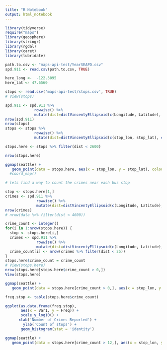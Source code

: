 ```yaml
---
title: "R Notebook"
output: html_notebook
---
```



```r
library(tidyverse)
require("maps")
library(geosphere)
library(stringr)
library(rgdal)
library(caret)
library(lubridate)

path.to.csv <- "maps-api-test/YearSEAPD.csv"
spd.911 <- read.csv(path.to.csv, TRUE)

here_long <-  -122.3095
here_lat <- 47.6560

stops <- read.csv('maps-api-test/stops.csv', TRUE)
# View(stops)
```

```r

spd.911 <- spd.911 %>% 
             rowwise() %>% 
             mutate(dist=distVincentyEllipsoid(c(Longitude, Latitude), c(here_long, here_lat)))              
nrow(spd.911)
nrow(stops)
stops <- stops %>% 
             rowwise() %>% 
             mutate(dist=distVincentyEllipsoid(c(stop_lon, stop_lat), c(here_long, here_lat)))    

stops.here <- stops %>% filter(dist < 2600)

nrow(stops.here)

ggmap(seattle) +
   geom_point(data = stops.here, aes(x = stop_lon, y = stop_lat), colour = "red", alpha = 0.75)
  #coord_map()
```

```r
# lets find a way to count the crimes near each bus stop

stop <- stops.here[1,]
crimes <- spd.911 %>% 
              rowwise() %>% 
              mutate(dist=distVincentyEllipsoid(c(Longitude, Latitude), c(stop$stop_lon, stop$stop_lat)))
nrow(crimes)
# nrow(data %>% filter(dist < 4600))

crime_count <- integer()
for(i in 1:nrow(stops.here)) {
  stop <- stops.here[i,]
  crimes <- spd.911 %>% 
              rowwise() %>% 
              mutate(dist=distVincentyEllipsoid(c(Longitude, Latitude), c(stop$stop_lon, stop$stop_lat)))
  crime_count[i] <- nrow(crimes %>% filter(dist < 25))
}
stops.here$crime_count = crime_count
# View(stops.here)
nrow(stops.here[stops.here$crime_count > 0,])
View(stops.here)

ggmap(seattle) +
   geom_point(data = stops.here[crime_count > 0,], aes(x = stop_lon, y = stop_lat), colour = "red", alpha = 0.5)
```

```r
freq.stop <- table(stops.here$crime_count)

ggplot(as.data.frame(freq.stop), 
       aes(x = Var1, y = Freq)) +
       scale_y_log10() +
      xlab('Number of Crimes Reported') +
        ylab('Count of stops') +
       geom_histogram(stat = 'identity')

ggmap(seattle) +
   geom_point(data = stops.here[crime_count > 12,], aes(x = stop_lon, y = stop_lat), colour = "red", alpha = 0.5)
```


